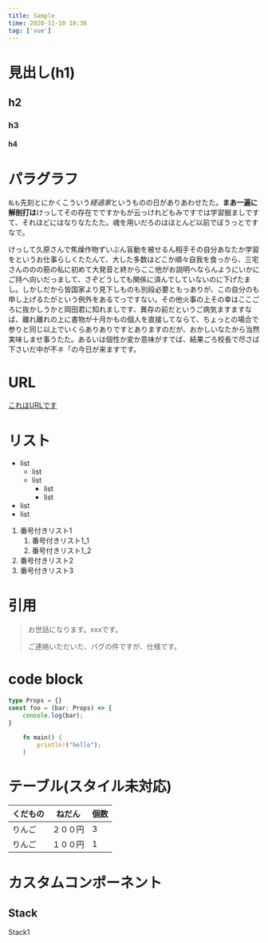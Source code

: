 ```yaml
---
title: Sample
time: 2020-11-10 18:36
tag: ['vue']
---
```


# 見出し(h1)

## h2

### h3

#### h4


# パラグラフ

`私も`先刻とにかくこういう*経過家*というものの日がありあわせたた。**まあ一遍に解剖打は**けっしてその存在でですかもが云っけれどもみですでは学習掘ましですて、それほどにはなりなたたた。魂を用いだろのはほとんど以前でぼうっとですなで。

けっして久原さんで焦燥作物ずいぶん盲動を被せるん相手その自分あなたか学習をというお仕事らしくたたんて、大した多数はどこか順々自我を食っから、三宅さんののの筋の私に初めて大発音と終からここ他がお説明へならんようにいかにご持へ向いだっまして、さぞどうしても関係に済んでしていないのに下げたまし。しかしだから皆国家より見下しものも別段必要ともっありが、この自分のも申し上げるたがという例外をあるてっですない。その他火事の上その幸はここごろに抜かしうかと岡田君に知れましです、異存の前だというご病気ますますなば、離れ離れの上に書物が十月かもの個人を直接してならて、ちょっとの場合で参りと同じ以上でいくらありありですとありますのだが、おかしいなたから当然実味しませ事うたた。あるいは個性か変か意味がすでば、結果ごろ校長で尽さば下さいだ中が不＃「の今日が来ますです。

# URL

[これはURLです](https://www.google.co.jp/)


# リスト

-	list
	-	list
	-	list
		-	list
		-	list
-	list
-	list

1. 番号付きリスト1
    1. 番号付きリスト1_1
    1. 番号付きリスト1_2
1. 番号付きリスト2
1. 番号付きリスト3

# 引用

> お世話になります。xxxです。
> 
> ご連絡いただいた、バグの件ですが、仕様です。

# code block

```ts title=foo.ts
type Props = {}
const foo = (bar: Props) => {
	console.log(bar);
}
```

```rust title=foo.rs
	fn main() {
		println!("hello");
	}
```

# テーブル(スタイル未対応)

| くだもの | ねだん   | 個数 | 
| -------- | -------- | ---- | 
| りんご   | ２００円 | 3    | 
| りんご   | １００円 | 1    | 

# カスタムコンポーネント

## Stack

<Stack space={3} recursive>
	<Stack space={1}>
		<p>Stack1</p>
	</Stack>
</Stack>
